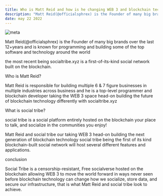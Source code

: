 ```yaml
---
title: Who is Matt Reid and how is he changing WEB 3 and blockchain technology forever?
description: "Matt Reid(@officialsphrex) is the Founder of many big brands over the last 12+years and is known for programming and building some of the top software and technology around the world"
date: may 22 2022
---
```


<Image alt="meta" src="/static/images/meta.jpeg" width={692} height={389} />

Matt Reid(@officialsphrex) is the Founder of many big brands over the last 12+years and is known for programming and building some of the top software and technology around the world

the most recent being socialtribe.xyz is a first-of-its-kind social network built on the blockchain.

Who is Matt Reid?

Matt Reid is responsible for building multiple 6 & 7 figure businesses in multiple industries across business and he is a top-level programmer and blockchain developer taking the WEB 3 space head-on building the future of blockchain technology differently with socialtribe.xyz

What is social tribe?

social tribe is a social platform entirely hosted on the blockchain your place to talk, and socialize in the communities you enjoy!

Matt Reid and social tribe our taking WEB 3 head-on building the next generation of blockchain technology social tribe being the first of its kind blockchain-built social network will host several different features and applications.

conclusion

Social Tribe is a censorship-resistant, Free socialverse hosted on the blockchain allowing WEB 3 to move the world forward in ways never seen before blockchain technology can change how we socialize, store data, and secure our infrastructure, that is what Matt Reid and social tribe look to achieve.

